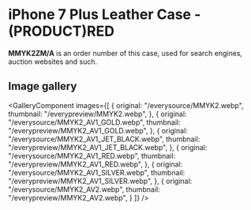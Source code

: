 
# iPhone 7 Plus Leather Case - (PRODUCT)RED

<Callout type='info' emoji='👉🏻'>**MMYK2ZM/A** is an order number of this case, used for search engines, auction websites and such.</Callout>

## Image gallery

<GalleryComponent
    images={[
      {
        original: "/everysource/MMYK2.webp",
        thumbnail: "/everypreview/MMYK2.webp",
      },
      {
        original: "/everysource/MMYK2_AV1_GOLD.webp",
        thumbnail: "/everypreview/MMYK2_AV1_GOLD.webp",
      },
      {
        original: "/everysource/MMYK2_AV1_JET_BLACK.webp",
        thumbnail: "/everypreview/MMYK2_AV1_JET_BLACK.webp",
      },
      {
        original: "/everysource/MMYK2_AV1_RED.webp",
        thumbnail: "/everypreview/MMYK2_AV1_RED.webp",
      },
      {
        original: "/everysource/MMYK2_AV1_SILVER.webp",
        thumbnail: "/everypreview/MMYK2_AV1_SILVER.webp",
      },
      {
        original: "/everysource/MMYK2_AV2.webp",
        thumbnail: "/everypreview/MMYK2_AV2.webp",
      }
    ]}
  />
